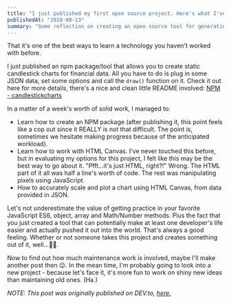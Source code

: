 ```yaml
---
title: "I just published my first open source project. Here's what I've learnt."
publishedAt: "2018-08-13"
summary: "Some reflection on creating an open source tool for generating static financial candlestick charts using a given data source."
---
```


That it's one of the best ways to learn a technology you haven't worked with before.

I just published an npm package/tool that allows you to create static candlestick charts for financial data. All you have to do is plug in some JSON data, set some options and call the `draw()` function on it. Check it out here for more details, there's a nice and clean little README involved: [NPM - candlestickcharts](https://www.npmjs.com/package/candlestickcharts)

In a matter of a week's worth of solid work, I managed to:

- Learn how to create an NPM package (after publishing it, this point feels like a cop out since it REALLY is not that difficult. The point is, sometimes we hesitate making progress because of the anticipated workload).
- Learn how to work with HTML Canvas. I've never touched this before, but in evaluating my options for this project, I felt like this may be the best way to go about it. "Pfft...it's just HTML, right?!" Wrong. The HTML part of it all was half a line's worth of code. The rest was manipulating pixels using JavaScript.
- How to accurately scale and plot a chart using HTML Canvas, from data provided in JSON.

Let's not underestimate the value of getting practice in your favorite JavaScript ES6, object, array and Math/Number methods. Plus the fact that you just created a tool that can potentially make at least one developer's life easier and actually pushed it out into the world. That's always a good feeling. Whether or not someone takes this project and creates something out of it, well...🤷‍♂️.

Now to find out how much maintenance work is involved, maybe I'll make another post then 😉. In the mean time, I'm probably going to look into a new project - because let's face it, it's more fun to work on shiny new ideas than maintaining old ones. (Ha.)

_NOTE: This post was originally published on DEV.to, [here.](https://dev.to/aizkhaj/i-just-published-my-first-open-source-project-heres-what-ive-learnt-58lp)_
